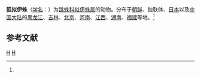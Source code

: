 {{Speciesbox
| taxon = Pseudicius vulpes
| binomial_authority = (Grube, 1861)<ref name='id14848'>{{cite web| url =http://www.bioinfo.cn/db05/BjdwSpecies.php?action=view&id=14848| title =狐拟伊蛛| work =《中国动物物种编目数据库》| publisher =中国科学院微生物研究所| author =中国科学院动物研究所| accessdate =2009-04-28| deadurl =yes| archiveurl =https://web.archive.org/web/20160305075809/http://www.bioinfo.cn/db05/BjdwSpecies.php?action=view&id=14848| archivedate =2016-03-05}}</ref>
}}

'''狐拟伊蛛'''（[[学名|学名]]：{{lang|la|''Pseudicius vulpes''}}）为[[跳蛛科|跳蛛科]][[拟伊蛛属|拟伊蛛属]]的动物。分布于[[朝鲜|朝鲜]]、独联体、[[日本|日本]]以及[[中国大陆|中国大陆]]的[[黑龙江|黑龙江]]、[[吉林|吉林]]、[[北京|北京]]、[[河南|河南]]、[[江西|江西]]、[[湖南|湖南]]、[[福建|福建]]等地。<ref name='id14848'/>

== 参考文献 ==
{{reflist}}

{{蜘蛛小作品}}

{{Taxonbar}}
[[Category:_1861年描述的动物|H]]
[[Category:拟伊蛛属|H]]